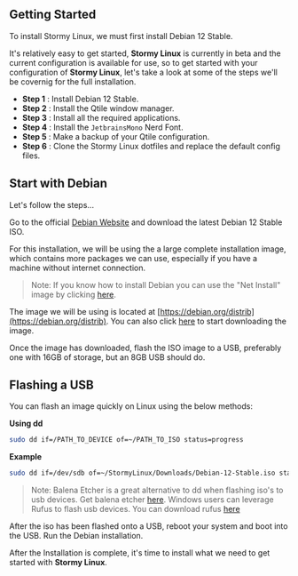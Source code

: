 
## Getting Started

To install Stormy Linux, we must first install Debian 12 Stable.

It's relatively easy to get started, **Stormy Linux** is currently in beta and the current configuration is available for use, so to get started with your configuration of **Stormy Linux**, let's take a look at some of the steps we'll be covernig for the full installation.

- **Step 1** : Install Debian 12 Stable.
- **Step 2** : Install the Qtile window manager.
- **Step 3** : Install all the required applications.
- **Step 4** : Install the `JetbrainsMono` Nerd Font.
- **Step 5** : Make a backup of your Qtile configuration.
- **Step 6** : Clone the Stormy Linux dotfiles and replace the default config files.

## Start with Debian

Let's follow the steps...

Go to the official [Debian Website](https://debian.org) and download the latest Debian 12 Stable ISO.

For this installation, we will be using the a large complete installation image, which contains more packages we can use, especially if you have a machine without internet connection.

> Note: If you know how to install Debian you can use the "Net Install" image by clicking [here](https://cdimage.debian.org/debian-cd/current/amd64/iso-cd/debian-12.2.0-amd64-netinst.iso).

The image we will be using is located at [https://debian.org/distrib](https://debian.org/distrib). You can also click [here](https://cdimage.debian.org/debian-cd/current/amd64/bt-dvd/) to start downloading the image.

Once the image has downloaded, flash the ISO image to a USB, preferably one with 16GB of storage, but an 8GB USB should do.

## Flashing a USB

You can flash an image quickly on Linux using the below methods:

**Using dd**

```bash
sudo dd if=/PATH_TO_DEVICE of=~/PATH_TO_ISO status=progress
```

**Example**

```bash
sudo dd if=/dev/sdb of=~/StormyLinux/Downloads/Debian-12-Stable.iso status=progress
```

> Note: Balena Etcher is a great alternative to dd when flashing iso's to usb devices. Get balena etcher [here](https://etcher.balena.io). Windows users can leverage Rufus to flash usb devices. You can download rufus [here](https://rufus.ie/en)

After the iso has been flashed onto a USB, reboot your system and boot into the USB. Run the Debian installation.

After the Installation is complete, it's time to install what we need to get started with **Stormy Linux**.